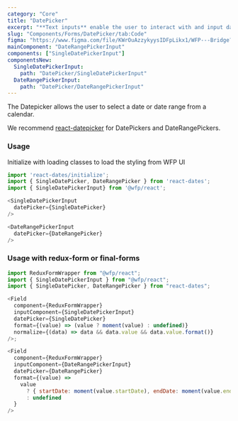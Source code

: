 ```yaml
---
category: "Core"
title: "DatePicker"
excerpt: "**Text inputs** enable the user to interact with and input data. Use when the application requires long-form content from the user."
slug: "Components/Forms/DatePicker/tab:Code"
figma: "https://www.figma.com/file/KWrOuAzzykyysIDFpLikx1/WFP---Bridge?type=design&node-id=130%3A2249&mode=design&t=eFfGsO7k7LGjWFwo-1"
mainComponent: "DateRangePickerInput"
components: ["SingleDatePickerInput"]
componentsNew:
  SingleDatePickerInput:
    path: "DatePicker/SingleDatePickerInput"
  DateRangePickerInput:
    path: "DatePicker/DateRangePickerInput"
---
```


The Datepicker allows the user to select a date or date range from a calendar.

We recommend [react-datepicker](https://www.npmjs.com/package/react-datepicker) for DatePickers and DateRangePickers.

### Usage

Initialize with loading classes to load the styling from WFP UI

```js
import 'react-dates/initialize';
import { SingleDatePicker, DateRangePicker } from 'react-dates';
import { SingleDatePickerInput} from '@wfp/react';

<SingleDatePickerInput
  datePicker={SingleDatePicker}
/>

<DateRangePickerInput
  datePicker={DateRangePicker}
/>
```

### Usage with redux-form or final-forms

```js
import ReduxFormWrapper from "@wfp/react";
import { SingleDatePickerInput } from "@wfp/react";
import { SingleDatePicker, DateRangePicker } from "react-dates";

<Field
  component={ReduxFormWrapper}
  inputComponent={SingleDatePickerInput}
  datePicker={SingleDatePicker}
  format={(value) => (value ? moment(value) : undefined)}
  normalize={(data) => data && data.value && data.value.format()}
/>;
```

```js
<Field
  component={ReduxFormWrapper}
  inputComponent={DateRangePickerInput}
  datePicker={DateRangePicker}
  format={(value) =>
    value
      ? { startDate: moment(value.startDate), endDate: moment(value.endDate) }
      : undefined
  }
/>
```

